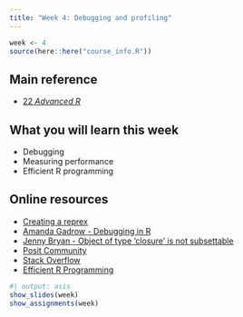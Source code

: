 ```yaml
---
title: "Week 4: Debugging and profiling"
---
```


```r
week <- 4
source(here::here("course_info.R"))
```

## Main reference

* [22 *Advanced R*](https://adv-r.hadley.nz/debugging.html)

## What you will learn this week

* Debugging
* Measuring performance
* Efficient R programming

## Online resources

* [Creating a reprex](https://www.tidyverse.org/help/#reprex)
* [Amanda Gadrow - Debugging in R](https://posit.co/resources/videos/debugging-techniques-in-rstudio-2/)
* [Jenny Bryan - Object of type 'closure' is not subsettable](https://youtu.be/vgYS-F8opgE?si=BiXwdCR-Vghb572r)
* [Posit Community](https://community.rstudio.com)
* [Stack Overflow](https://stackoverflow.com/)
* [Efficient R Programming](https://csgillespie.github.io/efficientR/)

```r
#| output: asis
show_slides(week)
show_assignments(week)
```
